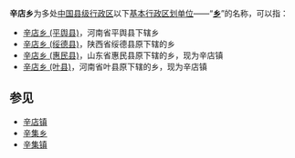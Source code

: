 '''辛店乡'''为多处[[中华人民共和国行政区划|中国]][[县级行政区|县级行政区]]以下[[乡级行政区划|基本行政区划单位]]——“'''[[乡|乡]]'''”的名称，可以指：

* [[辛店乡_(平舆县)|辛店乡 (平舆县)]]，河南省平舆县下辖乡
* [[辛店乡_(绥德县)|辛店乡 (绥德县)]]，陕西省绥德县原下辖的乡
* [[辛店乡_(惠民县)|辛店乡 (惠民县)]]，山东省惠民县原下辖的乡，现为辛店镇
* [[辛店乡_(叶县)|辛店乡 (叶县)]]，河南省叶县原下辖的乡，现为辛店镇

==参见==
* [[辛店镇|辛店镇]]
* [[辛集乡|辛集乡]]
* [[辛集镇|辛集镇]]

{{disambig|X辛店乡|Cat=三字中国乡名消歧义}}